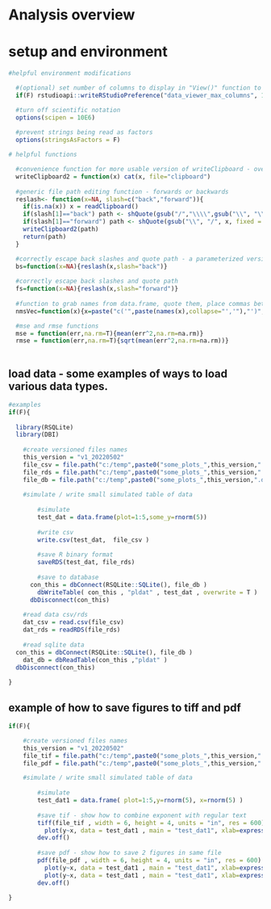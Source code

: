 # Analysis overview


# setup and environment

```r

#helpful environment modifications

  #(optional) set number of columns to display in "View()" function to 1000 - revert to 50 if you don't like the behavior
  if(F) rstudioapi::writeRStudioPreference("data_viewer_max_columns", 1000L)

  #turn off scientific notation 
  options(scipen = 10E6)
  
  #prevent strings being read as factors
  options(stringsAsFactors = F)

# helpful functions

  #convenience function for more usable version of writeClipboard - overcomes newline issues
  writeClipboard2 = function(x) cat(x, file="clipboard")
  
  #generic file path editing function - forwards or backwards
  reslash<- function(x=NA, slash=c("back","forward")){
    if(is.na(x)) x = readClipboard()
    if(slash[1]=="back") path <- shQuote(gsub("/","\\\\",gsub("\\", "\\\\", x, fixed = TRUE), fixed = TRUE))
    if(slash[1]=="forward") path <- shQuote(gsub("\\", "/", x, fixed = TRUE))
    writeClipboard2(path)
    return(path)
  }

  #correctly escape back slashes and quote path - a parameterized version o f   
  bs=function(x=NA){reslash(x,slash="back")}
  
  #correctly escape back slashes and quote path   
  fs=function(x=NA){reslash(x,slash="forward")}
  
  #function to grab names from data.frame, quote them, place commas between them, and send to clipboard
  nmsVec=function(x){x=paste("c('",paste(names(x),collapse="','"),"')",sep=""); writeClipboard2(x);return(x)}

  #mse and rmse functions
  mse = function(err,na.rm=T){mean(err^2,na.rm=na.rm)} 
  rmse = function(err,na.rm=T){sqrt(mean(err^2,na.rm=na.rm))}   
  
```

## load data - some examples of ways to load various data types. 

```r

#examples
if(F){ 
	
  library(RSQLite)
  library(DBI)
	
	#create versioned files names
	this_version = "v1_20220502"
	file_csv = file.path("c:/temp",paste0("some_plots_",this_version,".csv"))
	file_rds = file.path("c:/temp",paste0("some_plots_",this_version,".RDS"))
	file_db = file.path("c:/temp",paste0("some_plots_",this_version,".db") )
	
	#simulate / write small simulated table of data
	
		#simulate
		test_dat = data.frame(plot=1:5,some_y=rnorm(5))
		
		#write csv
		write.csv(test_dat,  file_csv )
		
		#save R binary format
		saveRDS(test_dat, file_rds)
		
		#save to database
	  con_this = dbConnect(RSQLite::SQLite(), file_db )
	  	dbWriteTable( con_this , "pldat" , test_dat , overwrite = T )
	  dbDisconnect(con_this)  
	
	#read data csv/rds
	dat_csv = read.csv(file_csv)
	dat_rds = readRDS(file_rds)
	
	#read sqlite data
  con_this = dbConnect(RSQLite::SQLite(), file_db )
  	dat_db = dbReadTable(con_this ,"pldat" )
  dbDisconnect(con_this)  
  
}


```

## example of how to save figures to tiff and pdf

```r

if(F){ 

	#create versioned files names
	this_version = "v1_20220502"
	file_tif = file.path("c:/temp",paste0("some_plots_",this_version,".csv"))
	file_pdf = file.path("c:/temp",paste0("some_plots_",this_version,".RDS"))

	#simulate / write small simulated table of data
	
		#simulate
		test_dat1 = data.frame( plot=1:5,y=rnorm(5), x=rnorm(5) )
		
		#save tif - show how to combine exponent with regular text
		tiff(file_tif , width = 6, height = 4, units = "in", res = 600)
		  plot(y~x, data = test_dat1 , main = "test_dat1", xlab=expression(paste("bigfoot height ",cm^2)), ylab="ft")
		dev.off()
		
		#save pdf - show how to save 2 figures in same file
		pdf(file_pdf , width = 6, height = 4, units = "in", res = 600)
		  plot(y~x, data = test_dat1 , main = "test_dat1", xlab=expression(paste("bigfoot height ",cm^2)), ylab="ft")
		  plot(y~x, data = test_dat1 , main = "test_dat1", xlab=expression(paste("bigfoot height ",cm^2)), ylab="ft")
		dev.off()
  
}


```

## 

```r

```

## 

```r

```

## 

```r

```


## 

```r

```

## 

```r

```

## 

```r

```
